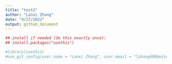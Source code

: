 ```yaml
---
title: "test2"
author: "Lanxi Zhang"
date: "9/27/2022"
output: github_document
---
```


```r


## install if needed (do this exactly once):
## install.packages("usethis")

#library(usethis)
#use_git_config(user.name = "Lanxi Zhang", user.email = "lzhang699@wisc.edu")
```

